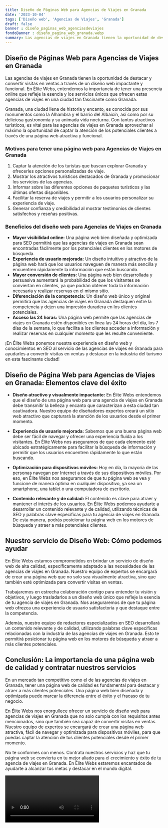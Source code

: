 ```yaml
---
title: Diseño de Páginas Web para Agencias de Viajes en Granada
date: '2023-10-04'
tags: ['Diseño web', 'Agencias de Viajes', 'Granada']
draft: false
banner : diseño_paginas_web_agenciasdeviajes
fondoBanner : diseño_pagina_web_granada.webp
summary: Las agencias de viajes en Granada tienen la oportunidad de destacar y convertir visitas en ventas a través de un diseño web impactante y funcional. En Élite Webs, entendemos la importancia de tener una presencia online que refleje la esencia y los servicios únicos que ofrecen estas agencias de viajes en una ciudad tan fascinante como Granada.
---
```


## Diseño de Páginas Web para Agencias de Viajes en Granada

Las agencias de viajes en Granada tienen la oportunidad de destacar y convertir visitas en ventas a través de un diseño web impactante y funcional. En Élite Webs, entendemos la importancia de tener una presencia online que refleje la esencia y los servicios únicos que ofrecen estas agencias de viajes en una ciudad tan fascinante como Granada.

Granada, una ciudad llena de historia y encanto, es conocida por sus monumentos como la Alhambra y el barrio del Albaicín, así como por su deliciosa gastronomía y su animada vida nocturna. Con tantos atractivos turísticos, es vital para las agencias de viajes en Granada aprovechar al máximo la oportunidad de captar la atención de los potenciales clientes a través de una página web atractiva y funcional.

### Motivos para tener una página web para Agencias de Viajes en Granada

1. Captar la atención de los turistas que buscan explorar Granada y ofrecerles opciones personalizadas de viaje.
2. Mostrar los atractivos turísticos destacados de Granada y promocionar los servicios de las agencias.
3. Informar sobre las diferentes opciones de paquetes turísticos y las últimas ofertas disponibles.
4. Facilitar la reserva de viajes y permitir a los usuarios personalizar su experiencia de viaje.
5. Generar confianza y credibilidad al mostrar testimonios de clientes satisfechos y reseñas positivas.

### Beneficios del diseño web para Agencias de Viajes en Granada

- **Mayor visibilidad online:** Una página web bien diseñada y optimizada para SEO permitirá que las agencias de viajes en Granada sean encontradas fácilmente por los potenciales clientes en los motores de búsqueda.
- **Experiencia de usuario mejorada:** Un diseño intuitivo y atractivo de la página web hará que los usuarios naveguen de manera más sencilla y encuentren rápidamente la información que están buscando.
- **Mayor conversión de clientes:** Una página web bien desarrollada y persuasiva aumentará la probabilidad de que los visitantes se conviertan en clientes, ya que podrán obtener toda la información necesaria y realizar reservas en el mismo sitio.
- **Diferenciación de la competencia:** Un diseño web único y original permitirá que las agencias de viajes en Granada destaquen entre la competencia y dejen una impresión duradera en los clientes potenciales.
- **Acceso las 24 horas:** Una página web permite que las agencias de viajes en Granada estén disponibles en línea las 24 horas del día, los 7 días de la semana, lo que facilita a los clientes acceder a información y realizar reservas en cualquier momento que les resulte conveniente.

¡En Élite Webs ponemos nuestra experiencia en diseño web y conocimientos en SEO al servicio de las agencias de viajes en Granada para ayudarles a convertir visitas en ventas y destacar en la industria del turismo en esta fascinante ciudad!

<GifSeo />

<Cta />

## Diseño de Página Web para Agencias de Viajes en Granada: Elementos clave del éxito

- **Diseño atractivo y visualmente impactante:** En Élite Webs entendemos que el diseño de una página web para una agencia de viajes en Granada debe transmitir la belleza y encanto que caracterizan a esta ciudad tan cautivadora. Nuestro equipo de diseñadores expertos creará un sitio web atractivo que capturará la atención de los usuarios desde el primer momento.

- **Experiencia de usuario mejorada:** Sabemos que una buena página web debe ser fácil de navegar y ofrecer una experiencia fluida a los visitantes. En Élite Webs nos aseguramos de que cada elemento esté ubicado estratégicamente para facilitar la búsqueda de información y permitir que los usuarios encuentren rápidamente lo que están buscando.

- **Optimización para dispositivos móviles:** Hoy en día, la mayoría de las personas navegan por Internet a través de sus dispositivos móviles. Por eso, en Élite Webs nos aseguramos de que tu página web se vea y funcione de manera óptima en cualquier dispositivo, ya sea un smartphone, una tablet o una computadora de escritorio.

- **Contenido relevante y de calidad:** El contenido es clave para atraer y mantener el interés de los usuarios. En Élite Webs podemos ayudarte a desarrollar un contenido relevante y de calidad, utilizando técnicas de SEO y palabras clave específicas para tu agencia de viajes en Granada. De esta manera, podrás posicionar tu página web en los motores de búsqueda y atraer a más potenciales clientes.

## Nuestro servicio de Diseño Web: Cómo podemos ayudar

En Élite Webs estamos comprometidos en brindar un servicio de diseño web de alta calidad, específicamente adaptado a las necesidades de las agencias de viajes en Granada. Nuestro equipo de expertos se encargará de crear una página web que no solo sea visualmente atractiva, sino que también esté optimizada para convertir visitas en ventas.

Trabajaremos en estrecha colaboración contigo para entender tu visión y objetivos, y luego trasladarlos a un diseño web único que refleje la esencia de tu agencia de viajes en Granada. Nos aseguraremos de que tu página web ofrezca una experiencia de usuario satisfactoria y que destaque entre la competencia.

Además, nuestro equipo de redactores especializados en SEO desarrollará un contenido relevante y de calidad, utilizando palabras clave específicas relacionadas con la industria de las agencias de viajes en Granada. Esto te permitirá posicionar tu página web en los motores de búsqueda y atraer a más clientes potenciales.

## Conclusión: La importancia de una página web de calidad y contratar nuestros servicios

En un mercado tan competitivo como el de las agencias de viajes en Granada, tener una página web de calidad es fundamental para destacar y atraer a más clientes potenciales. Una página web bien diseñada y optimizada puede marcar la diferencia entre el éxito y el fracaso de tu negocio.

En Élite Webs nos enorgullece ofrecer un servicio de diseño web para agencias de viajes en Granada que no solo cumpla con los requisitos antes mencionados, sino que también sea capaz de convertir visitas en ventas. Nuestro equipo de expertos se encargará de crear una página web atractiva, fácil de navegar y optimizada para dispositivos móviles, para que puedas captar la atención de tus clientes potenciales desde el primer momento.

No te conformes con menos. Contrata nuestros servicios y haz que tu página web se convierta en tu mejor aliado para el crecimiento y éxito de tu agencia de viajes en Granada. En Élite Webs estaremos encantados de ayudarte a alcanzar tus metas y destacar en el mundo digital.

<Video />

<CtaBot job='Agencias de Viajes' city='Granada'/>

<Gmaps query='Granada+españa+maps' />